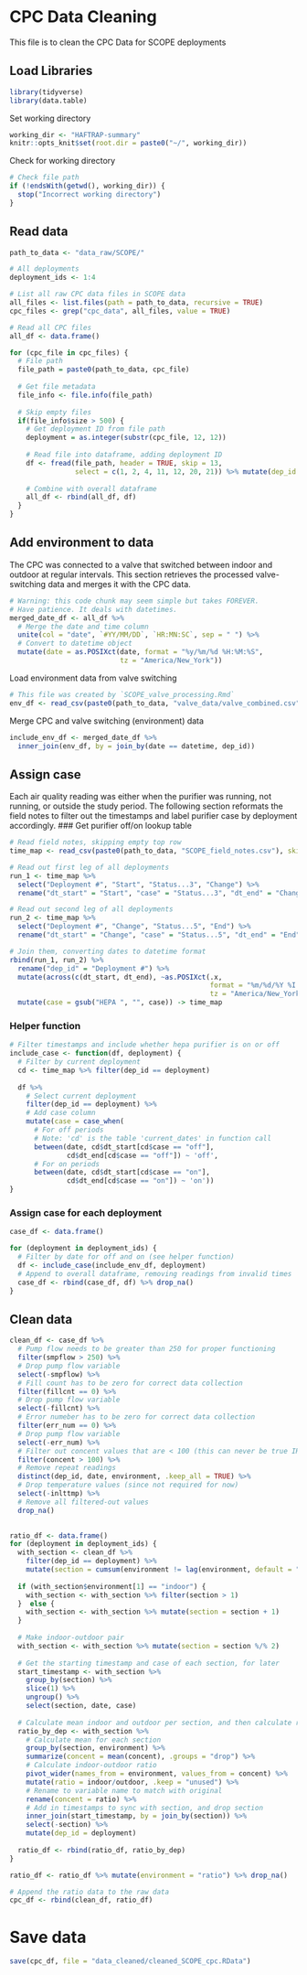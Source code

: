# CPC Data Cleaning
This file is to clean the CPC Data for SCOPE deployments

## Load Libraries
```r
library(tidyverse)
library(data.table)
```

Set working directory
```r
working_dir <- "HAFTRAP-summary"
knitr::opts_knit$set(root.dir = paste0("~/", working_dir))
```

Check for working directory
```r
# Check file path
if (!endsWith(getwd(), working_dir)) {
  stop("Incorrect working directory")
}
```

## Read data
```r
path_to_data <- "data_raw/SCOPE/"

# All deployments
deployment_ids <- 1:4
```

```r
# List all raw CPC data files in SCOPE data
all_files <- list.files(path = path_to_data, recursive = TRUE)
cpc_files <- grep("cpc_data", all_files, value = TRUE)
```

```r
# Read all CPC files
all_df <- data.frame()

for (cpc_file in cpc_files) {
  # File path
  file_path = paste0(path_to_data, cpc_file)
  
  # Get file metadata
  file_info <- file.info(file_path)
  
  # Skip empty files
  if(file_info$size > 500) {
    # Get deployment ID from file path
    deployment = as.integer(substr(cpc_file, 12, 12))
    
    # Read file into dataframe, adding deployment ID
    df <- fread(file_path, header = TRUE, skip = 13, 
                select = c(1, 2, 4, 11, 12, 20, 21)) %>% mutate(dep_id = deployment)
    
    # Combine with overall dataframe
    all_df <- rbind(all_df, df)
  }
}
```

## Add environment to data
The CPC was connected to a valve that switched between indoor and outdoor at regular intervals. This section retrieves the processed valve-switching data and merges it with the CPC data.
```r
# Warning: this code chunk may seem simple but takes FOREVER.
# Have patience. It deals with datetimes.
merged_date_df <- all_df %>%
  # Merge the date and time column
  unite(col = "date", `#YY/MM/DD`, `HR:MN:SC`, sep = " ") %>%
  # Convert to datetime object
  mutate(date = as.POSIXct(date, format = "%y/%m/%d %H:%M:%S", 
                           tz = "America/New_York"))
```

Load environment data from valve switching
```r
# This file was created by `SCOPE_valve_processing.Rmd`
env_df <- read_csv(paste0(path_to_data, "valve_data/valve_combined.csv"))
```
Merge CPC and valve switching (environment) data
```r
include_env_df <- merged_date_df %>%
  inner_join(env_df, by = join_by(date == datetime, dep_id))
```

## Assign case
Each air quality reading was either when the purifier was running, not running, or outside the study period. The following section reformats the field notes to filter out the timestamps and label purifier case by deployment accordingly.
### Get purifier off/on lookup table
```r
# Read field notes, skipping empty top row
time_map <- read_csv(paste0(path_to_data, "SCOPE_field_notes.csv"), skip = 1)

# Read out first leg of all deployments
run_1 <- time_map %>% 
  select("Deployment #", "Start", "Status...3", "Change") %>%
  rename("dt_start" = "Start", "case" = "Status...3", "dt_end" = "Change")

# Read out second leg of all deployments
run_2 <- time_map %>% 
  select("Deployment #", "Change", "Status...5", "End") %>%
  rename("dt_start" = "Change", "case" = "Status...5", "dt_end" = "End")

# Join them, converting dates to datetime format
rbind(run_1, run_2) %>% 
  rename("dep_id" = "Deployment #") %>%
  mutate(across(c(dt_start, dt_end), ~as.POSIXct(.x, 
                                                 format = "%m/%d/%Y %I:%M %p",
                                                 tz = "America/New_York"))) %>%
  mutate(case = gsub("HEPA ", "", case)) -> time_map
```

### Helper function
```r
# Filter timestamps and include whether hepa purifier is on or off
include_case <- function(df, deployment) {
  # Filter by current deployment
  cd <- time_map %>% filter(dep_id == deployment)
  
  df %>%
    # Select current deployment
    filter(dep_id == deployment) %>%
    # Add case column
    mutate(case = case_when(
      # For off periods
      # Note: 'cd' is the table 'current_dates' in function call
      between(date, cd$dt_start[cd$case == "off"], 
              cd$dt_end[cd$case == "off"]) ~ 'off',
      # For on periods
      between(date, cd$dt_start[cd$case == "on"], 
              cd$dt_end[cd$case == "on"]) ~ 'on'))
}
```

### Assign case for each deployment
```r
case_df <- data.frame()

for (deployment in deployment_ids) {
  # Filter by date for off and on (see helper function)
  df <- include_case(include_env_df, deployment)
  # Append to overall dataframe, removing readings from invalid times
  case_df <- rbind(case_df, df) %>% drop_na()
}
```

## Clean data
```r
clean_df <- case_df %>%
  # Pump flow needs to be greater than 250 for proper functioning
  filter(smpflow > 250) %>%
  # Drop pump flow variable
  select(-smpflow) %>%
  # Fill count has to be zero for correct data collection
  filter(fillcnt == 0) %>%
  # Drop pump flow variable
  select(-fillcnt) %>%
  # Error numeber has to be zero for correct data collection
  filter(err_num == 0) %>%
  # Drop pump flow variable
  select(-err_num) %>%
  # Filter out concent values that are < 100 (this can never be true IRL)
  filter(concent > 100) %>%
  # Remove repeat readings
  distinct(dep_id, date, environment, .keep_all = TRUE) %>%
  # Drop temperature values (since not required for now)
  select(-inlttmp) %>%
  # Remove all filtered-out values
  drop_na()
  
```


```r
ratio_df <- data.frame()
for (deployment in deployment_ids) {
  with_section <- clean_df %>%
    filter(dep_id == deployment) %>%
    mutate(section = cumsum(environment != lag(environment, default = "")))
  
  if (with_section$environment[1] == "indoor") {
    with_section <- with_section %>% filter(section > 1)
  }  else {
    with_section <- with_section %>% mutate(section = section + 1)
  }
  
  # Make indoor-outdoor pair
  with_section <- with_section %>% mutate(section = section %/% 2)
  
  # Get the starting timestamp and case of each section, for later
  start_timestamp <- with_section %>%
    group_by(section) %>%
    slice(1) %>%
    ungroup() %>%
    select(section, date, case)
  
  # Calculate mean indoor and outdoor per section, and then calculate ratio 
  ratio_by_dep <- with_section %>%
    # Calculate mean for each section
    group_by(section, environment) %>%
    summarize(concent = mean(concent), .groups = "drop") %>%
    # Calculate indoor-outdoor ratio
    pivot_wider(names_from = environment, values_from = concent) %>%
    mutate(ratio = indoor/outdoor, .keep = "unused") %>%
    # Rename to variable name to match with original
    rename(concent = ratio) %>%
    # Add in timestamps to sync with section, and drop section
    inner_join(start_timestamp, by = join_by(section)) %>% 
    select(-section) %>%
    mutate(dep_id = deployment)
    
  ratio_df <- rbind(ratio_df, ratio_by_dep)
}

ratio_df <- ratio_df %>% mutate(environment = "ratio") %>% drop_na()
```

```r
# Append the ratio data to the raw data
cpc_df <- rbind(clean_df, ratio_df)
```

# Save data
```r
save(cpc_df, file = "data_cleaned/cleaned_SCOPE_cpc.RData")
```

